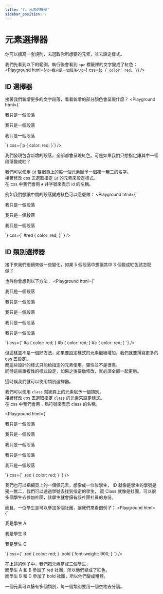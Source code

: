 ```yaml
---
title: '7. 元素選擇器'
sidebar_position: 7
---
```


# 元素選擇器
你可以撰寫一套規則，去選取你所想要的元素，並去設定樣式。


我們先看到以下的範例，執行後會看到 `<p>` 標籤裡的文字變成了紅色：
<Playground
html={`<p>我只是一個段落</p>`}
css={`p { color: red; }`}
/>

## ID 選擇器
接著我們新增更多的文字段落，看看新增的部分顏色會呈現什麼？
<Playground
html={`
<p>我只是一個段落</p>
<p>我只是一個段落</p>
<p>我只是一個段落</p>
`}
css={`p { color: red; }`}
/>

我們發現包含新增的段落，全部都會呈現紅色。可是如果我們只想指定讓其中一個段落變成紅？

我們可以使用 `id` 幫網頁上的每一個元素賦予一個獨一無二的名字。<br/>
接著修改 css 去選取指定 `id` 的元素來設定樣式。<br/>
在 css 中我們會用 `#` 井字號來表示 id 的名稱。

例如我們想讓中間的段落變成紅色可以這麼做：
<Playground
html={`
<p>我只是一個段落</p>
<p id="red">我只是一個段落</p>
<p>我只是一個段落</p>
`}
css={`
#red { color: red; }`
}
/>

## ID 類別選擇器
接下來我們繼續來做一些變化，如果 5 個段落中想讓其中 3 個變成紅色該怎麼做？<br/>

也許你會想到以下方法：
<Playground
html={`
<p>我只是一個段落</p>
<p id="a">我只是一個段落</p>
<p id="b">我只是一個段落</p>
<p id="c">我只是一個段落</p>
<p>我只是一個段落</p>
`}
css={`
#a { color: red; }
#b { color: red; }
#c { color: red; }
`}
/>

但這樣並不是一個好方法，如果要設定樣式的元素繼續增加，我們就要撰寫更多的 css 去設定。<br/>
而這些設計的樣式只能給指定的元素使用，彈性並不是很高。<br/>
同時這些重複性的樣式設定，如果之後要做修改，就必須全部一起更新。

這時候我們就可以使用類別選擇器。

我們可以使用 `class` 幫網頁上的元素賦予一個類別。<br/>
接著修改 css 去選取指定 `class` 的元素來設定樣式。<br/>
在 css 中我們會用 `.` 點符號來表示 class 的名稱。

<Playground
html={`
<p>我只是一個段落</p>
<p class="red">我只是一個段落</p>
<p class="red">我只是一個段落</p>
<p class="red">我只是一個段落</p>
<p>我只是一個段落</p>
`}
css={`
.red { color: red; }
`}
/>

我們也可以把網頁上的一個個元素，想像成一位位學生，
ID 就像是學生的學號是獨一無二，我們可以透過學號去找到指定的學生，
而 Class 就像是社團，可以很多個學生去參加社團，該學生就會擁有該社團社員的身份。

而且，一位學生是可以參加多個社團，讓我們來看個例子：
<Playground
html={`
<p class="red">我是學生 A</p>
<p class="red bold">我是學生 B</p>
<p class="bold">我是學生 C</p>
`}
css={`
.red {
  color: red;
}
.bold {
  font-weight: 900;
}
`}
/>

在上述的例子中，我們把元素當成三個學生，<br/>
而學生 A 和 B 參加了 red 社團，所以他們變成了紅色，<br/>
而學生 B 和 C 參加了 bold 社團，所以他們變成粗體。

一個元素可以擁有多個類別，每一個類別要用一個空格去分隔。
